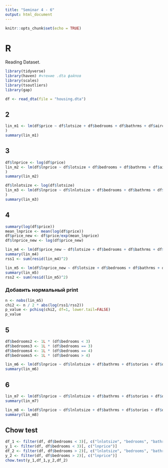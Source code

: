 ```yaml
---
title: "Seminar 4 - 6"
output: html_document
---
```


```r
knitr::opts_chunk$set(echo = TRUE)
```

# R
Reading Dataset.
```r
library(tidyverse)
library(haven) #чтение .dta файлов
library(scales)
library(tsoutliers)
library(gap)

df <- read_dta(file = "housing.dta")
```

## 2
```r
lin_m1 <- lm(df$price ~ df$lotsize + df$bedrooms + df$bathrms + df$airco + df$driveway + df$recroom + df$fullbase + df$gashw + df$stories + df$garagepl + df$prefarea
)
summary(lin_m1)
```

## 3
```r
df$lnprice <- log(df$price)
lin_m2 <- lm(df$lnprice ~ df$lotsize + df$bedrooms + df$bathrms + df$airco + df$driveway + df$recroom + df$fullbase + df$gashw + df$stories + df$garagepl + df$prefarea
)
summary(lin_m2)

df$lnlotsize <- log(df$lotsize)
lin_m3 <- lm(df$lnprice ~ df$lnlotsize + df$bedrooms + df$bathrms + df$airco + df$driveway + df$recroom + df$fullbase + df$gashw + df$stories + df$garagepl + df$prefarea
)
summary(lin_m3)
```

## 4
```r
summary(log(df$price))
mean_lnprice <- mean(log(df$price))
df$price_new <- df$price/exp(mean_lnprice)
df$lnprice_new <- log(df$price_new)
```

```r
lin_m4 <- lm(df$price_new ~ df$lotsize + df$bedrooms + df$bathrms + df$stories + df$driveway + df$recroom + df$fullbase + df$gashw + df$airco + df$garagepl + df$prefarea)
summary(lin_m4)
rss1 <- sum(resid(lin_m4)^2)
```

```r
lin_m5 <- lm(df$lnprice_new ~ df$lotsize + df$bedrooms + df$bathrms + df$stories + df$driveway + df$recroom + df$fullbase + df$gashw + df$airco + df$garagepl + df$prefarea)
summary(lin_m5)
rss2 <- sum(resid(lin_m5)^2)
```

### Добавить нормальный print
```r
n <- nobs(lin_m5)
chi2 <- n / 2 * abs(log(rss1/rss2))
p_value <- pchisq(chi2, df=1, lower.tail=FALSE)
p_value
```

## 5
```r
df$bedrooms2 <- 1L * (df$bedrooms < 3)
df$bedrooms3 <- 1L * (df$bedrooms == 3)
df$bedrooms4 <- 1L * (df$bedrooms == 4)
df$bedrooms5 <- 1L * (df$bedrooms > 4)
```

```r
lin_m6 <- lm(df$lnprice ~ df$lnlotsize + df$bathrms + df$stories + df$driveway + df$recroom + df$fullbase + df$gashw + df$airco + df$garagepl + df$prefarea + df$bedrooms2 + df$bedrooms3 + df$bedrooms4)
summary(lin_m6)
```

## 6
```r
lin_m7 <- lm(df$lnprice ~ df$lnlotsize + df$bathrms + df$stories + df$driveway + df$recroom + df$fullbase + df$gashw + df$airco + df$garagepl + df$prefarea + df$bedrooms2 + df$bedrooms3 + df$bedrooms4 + df$bedrooms5)
summary(lin_m7)
```

```r
lin_m8 <- lm(df$lnprice ~ df$lnlotsize + df$bathrms + df$stories + df$driveway + df$recroom + df$fullbase + df$gashw + df$airco + df$garagepl + df$prefarea + df$bedrooms2 + df$bedrooms3 + df$bedrooms4 + df$bedrooms5 - 1)
summary(lin_m8)
```

## Chow test
```r
df_1 <- filter(df, df$bedrooms < 3)[, c("lnlotsize", "bedrooms", "bathrms", "stories", "driveway", "recroom", "fullbase", "gashw", "airco", "garagepl", "prefarea")]
y_1 <- filter(df, df$bedrooms < 3)[, c("lnprice")]
df_2 <- filter(df, df$bedrooms > 2)[, c("lnlotsize", "bedrooms", "bathrms", "stories", "driveway", "recroom", "fullbase", "gashw", "airco", "garagepl", "prefarea")]
y_2 <- filter(df, df$bedrooms > 2)[, c("lnprice")]
chow.test(y_1,df_1,y_2,df_2)
```